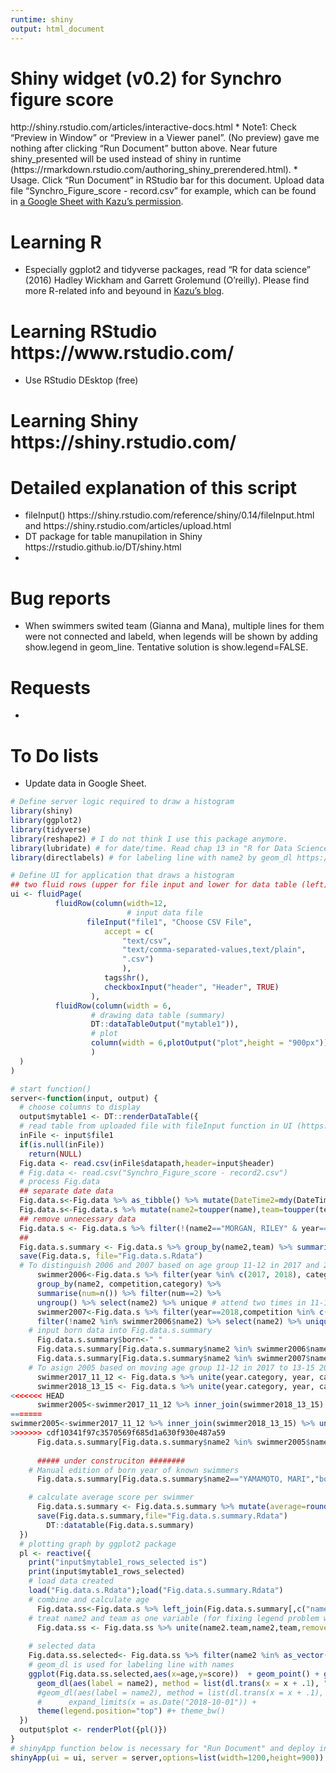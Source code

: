 ```yaml
---
runtime: shiny
output: html_document
---
```


# Shiny widget (v0.2) for Synchro figure score
http://shiny.rstudio.com/articles/interactive-docs.html
* Note1: Check "Preview in Window" or "Preview in a Viewer panel". (No preview) gave me nothing after clicking "Run Document" button above. Near future  shiny_presented will be used instead of shiny in runtime (https://rmarkdown.rstudio.com/authoring_shiny_prerendered.html).
* Usage. Click "Run Document" in RStudio bar for this document. Upload data file "Synchro_Figure_score - record.csv" for example, which can be found in [a Google Sheet with Kazu's permission](https://docs.google.com/spreadsheets/d/1clTOGtDb_YVxVPFGwdAVwa2MIeIPA4hXcbuGHTvACME/edit?usp=sharing).

# Learning R
* Especially ggplot2 and tidyverse packages, read "R for data science" (2016) Hadley Wickham and Garrett Grolemund (O'reilly). Please find more R-related info and beyound in [Kazu's blog](https://knozue.github.io/).

# Learning RStudio https://www.rstudio.com/
* Use RStudio DEsktop (free)

# Learning Shiny https://shiny.rstudio.com/

# Detailed explanation of this script
* fileInput() https://shiny.rstudio.com/reference/shiny/0.14/fileInput.html and https://shiny.rstudio.com/articles/upload.html
* DT package for table manupilation in Shiny https://rstudio.github.io/DT/shiny.html
* 

# Bug reports
* When swimmers swited team (Gianna and Mana), multiple lines for them were not connected and labeld, when legends will be shown by adding show.legend in geom_line. Tentative solution is show.legend=FALSE.

# Requests
* 

# To Do lists
* Update data in Google Sheet.


```r
# Define server logic required to draw a histogram
library(shiny)
library(ggplot2)  
library(tidyverse)
library(reshape2) # I do not think I use this package anymore.
library(lubridate) # for date/time. Read chap 13 in "R for Data Science" by Wkckham 2016. 
library(directlabels) # for labeling line with name2 by geom_dl https://stackoverflow.com/questions/37667539/add-text-to-geom-line-in-ggplot?utm_medium=organic&utm_source=google_rich_qa&utm_campaign=google_rich_qa

# Define UI for application that draws a histogram
## two fluid rows (upper for file input and lower for data table (left) and plot (right))
ui <- fluidPage(
          fluidRow(column(width=12,     
                          # input data file
                 fileInput("file1", "Choose CSV File",
                     accept = c(
                         "text/csv",
                         "text/comma-separated-values,text/plain",
                         ".csv")
                         ),
                     tags$hr(),
                     checkboxInput("header", "Header", TRUE)
                  ),
          fluidRow(column(width = 6,
                  # drawing data table (summary)
                  DT::dataTableOutput("mytable1")),
                  # plot
                  column(width = 6,plotOutput("plot",height = "900px"))
                  )
  )
)

# start function()
server<-function(input, output) {
  # choose columns to display
  output$mytable1 <- DT::renderDataTable({
  # read table from uploaded file with fileInput function in UI (https://shiny.rstudio.com/reference/shiny/0.14/fileInput.html)
  inFile <- input$file1
  if(is.null(inFile))
    return(NULL)
  Fig.data <- read.csv(inFile$datapath,header=input$header)
  # Fig.data <- read.csv("Synchro_Figure_score - record2.csv")
  # process Fig.data
  ## separate date data
  Fig.data.s<-Fig.data %>% as_tibble() %>% mutate(DateTime2=mdy(DateTime),year=year(DateTime2))
  Fig.data.s<-Fig.data.s %>% mutate(name2=toupper(name),team=toupper(team))
  ## remove unnecessary data
  Fig.data.s <- Fig.data.s %>% filter(!(name2=="MORGAN, RILEY" & year=="2017" & category=="13-15"))
  ## 
  Fig.data.s.summary <- Fig.data.s %>% group_by(name2,team) %>% summarise(average=mean(score))
  save(Fig.data.s, file="Fig.data.s.Rdata")
  # To distinguish 2006 and 2007 based on age group 11-12 in 2017 and 2018
      swimmer2006<-Fig.data.s %>% filter(year %in% c(2017, 2018), category %in% "11-12",competition %in% c("Invitational Figures San Francisco","West Region B championships")) %>% 
      group_by(name2, competition,category) %>% 
      summarise(num=n()) %>% filter(num==2) %>% 
      ungroup() %>% select(name2) %>% unique # attend two times in 11-12 (= born in 2006)
      swimmer2007<-Fig.data.s %>% filter(year==2018,competition %in% c("Invitational Figures San Francisco","West Region B championships")) %>%
      filter(!name2 %in% swimmer2006$name2) %>% select(name2) %>% unique()
    # input born data into Fig.data.s.summary
      Fig.data.s.summary$born<-" "
      Fig.data.s.summary[Fig.data.s.summary$name2 %in% swimmer2006$name2,"born"]<-"2006"
      Fig.data.s.summary[Fig.data.s.summary$name2 %in% swimmer2007$name2,"born"]<-"2007"
    # To asign 2005 based on moving age group 11-12 in 2017 to 13-15 2018
      swimmer2017_11_12 <- Fig.data.s %>% unite(year.category, year, category, remove=FALSE)  %>%        filter(year.category=="2017_11-12") %>% dplyr::select(name2)
      swimmer2018_13_15 <- Fig.data.s %>% unite(year.category, year, category, remove=FALSE)  %>%        filter(year.category=="2018_13-15") %>% dplyr::select(name2)
<<<<<<< HEAD
      swimmer2005<-swimmer2017_11_12 %>% inner_join(swimmer2018_13_15) %>% unique()
=======
swimmer2005<-swimmer2017_11_12 %>% inner_join(swimmer2018_13_15) %>% unique()
>>>>>>> cdf10341f97c3570569f685d1a630f930e487a59
      Fig.data.s.summary[Fig.data.s.summary$name2 %in% swimmer2005$name2,"born"]<-"2005"
  
      ##### under construciton ########
    # Manual edition of born year of known swimmers
      Fig.data.s.summary[Fig.data.s.summary$name2=="YAMAMOTO, MARI","born"]<-"2002"

    # calculate average score per swimmer
      Fig.data.s.summary <- Fig.data.s.summary %>% mutate(average=round(average,2))
      save(Fig.data.s.summary,file="Fig.data.s.summary.Rdata")
        DT::datatable(Fig.data.s.summary)
  })
  # plotting graph by ggplot2 package
  pl <- reactive({
    print("input$mytable1_rows_selected is")
    print(input$mytable1_rows_selected)
    # load data created
    load("Fig.data.s.Rdata");load("Fig.data.s.summary.Rdata")
    # combine and calculate age
      Fig.data.ss<-Fig.data.s %>% left_join(Fig.data.s.summary[,c("name2","born")],by="name2") %>% mutate(age=interval(start=parse_date_time(born, orders = "Y"),end=DateTime2)/dyears(1)) %>% select(-name,-team.abb,-DateTime2,-year)  
    # treat name2 and team as one variable (for fixing legend problem with swimmer belong to multiple team)
      Fig.data.ss <- Fig.data.ss %>% unite(name2.team,name2,team,remove=FALSE)
      
    # selected data  
    Fig.data.ss.selected<- Fig.data.ss %>% filter(name2 %in% as_vector(Fig.data.s.summary[input$mytable1_rows_selected,"name2"]))
    # geom_dl is used for labeling line with names
    ggplot(Fig.data.ss.selected,aes(x=age,y=score))  + geom_point() + geom_line(aes(group=name2.team,color=born,linetype=team),show.legend=c(group=FALSE,color=TRUE,linetype=TRUE))  + 
      geom_dl(aes(label = name2), method = list(dl.trans(x = x + .1), "smart.grid")) +
      #geom_dl(aes(label = name2), method = list(dl.trans(x = x + .1), "first.points",rot=30)) +
      #      expand_limits(x = as.Date("2018-10-01")) +
      theme(legend.position="top") #+ theme_bw()
  })
  output$plot <- renderPlot({pl()})
}
# shinyApp function below is necessary for "Run Document" and deploy in shinyapps.io
shinyApp(ui = ui, server = server,options=list(width=1200,height=900))
```
